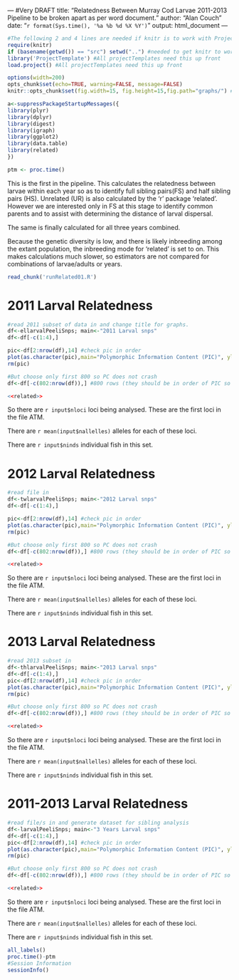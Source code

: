 --- #Very DRAFT
title: "Relatedness Between Murray Cod Larvae 2011-2013 Pipeline to be broken apart as per word document."
author: "Alan Couch"
date: "`r format(Sys.time(), '%a %b %d %X %Y')`"
output: html_document
---
```r
#The following 2 and 4 lines are needed if knitr is to work with ProjectTemplate.
require(knitr)
if (basename(getwd()) == "src") setwd("..") #needed to get knitr to work with project template
library('ProjectTemplate') #All projectTemplates need this up front
load.project() #All projectTemplates need this up front
```

```r
options(width=200)
opts_chunk$set(echo=TRUE, warning=FALSE, message=FALSE)
knitr::opts_chunk$set(fig.width=15, fig.height=15,fig.path="graphs/") #Make Figures larger and save them
```

```r
a<-suppressPackageStartupMessages({
library(plyr)
library(dplyr)
library(digest)
library(igraph)
library(ggplot2)
library(data.table)
library(related)
})

ptm <- proc.time()
```
This is the first in the pipeline. This calculates the relatedness between larvae within each year so as to identify full sibling pairs(FS) and half sibling pairs (HS). Unrelated (UR) is also calculated by the 'r' package 'related'. However we are interested only in FS at this stage to identify common parents and to assist with determining the distance of larval dispersal.

The same is finally calculated for all three years combined.

Because the genetic diversity is low, and there is likely inbreeding among the extant population, the inbreeding mode for 'related' is set to on. This makes calculations much slower, so estimators are not compared for combinations of larvae/adults or years.

```r
read_chunk('runRelated01.R')
```

# 2011 Larval Relatedness
```r

#read 2011 subset of data in and change title for graphs.
df<-ellarvalPeeliSnps; main<-"2011 Larval snps"
df<-df[-c(1:4),]

pic<-df[2:nrow(df),14] #check pic in order
plot(as.character(pic),main="Polymorphic Information Content (PIC)", ylab="PIC")# to show PIC is in order (ish) ideally cut off would be 1300 or so.
rm(pic)

#But choose only first 800 so PC does not crash
df<-df[-c(802:nrow(df)),] #800 rows (they should be in order of PIC so the highest first)
```

```r
<<related>>
```

So there are `r input$nloci` loci being analysed. These are the first loci in the file ATM.

There are `r mean(input$nallelles)` alleles for each of these loci.

There are `r input$ninds` individual fish in this set.

# 2012 Larval Relatedness
```r
#read file in
df<-twlarvalPeeliSnps; main<-"2012 Larval snps"
df<-df[-c(1:4),]

pic<-df[2:nrow(df),14] #check pic in order
plot(as.character(pic),main="Polymorphic Information Content (PIC)", ylab="PIC")# to show PIC is in order (ish) ideally cut off would be 1300 or so.
rm(pic)

#But choose only first 800 so PC does not crash
df<-df[-c(802:nrow(df)),] #800 rows (they should be in order of PIC so the highest first)
```
```r
<<related>>
```

So there are `r input$nloci` loci being analysed. These are the first loci in the file ATM.

There are `r mean(input$nallelles)` alleles for each of these loci.

There are `r input$ninds` individual fish in this set.

# 2013 Larval Relatedness
```r

#read 2013 subset in
df<-thlarvalPeeliSnps; main<-"2013 Larval snps"
df<-df[-c(1:4),]
pic<-df[2:nrow(df),14] #check pic in order
plot(as.character(pic),main="Polymorphic Information Content (PIC)", ylab="PIC")# to show PIC is in order (ish) ideally cut off would be 1300 or so.
rm(pic)

#But choose only first 800 so PC does not crash
df<-df[-c(802:nrow(df)),] #800 rows (they should be in order of PIC so the highest first)
```

```r
<<related>>
```

So there are `r input$nloci` loci being analysed. These are the first loci in the file ATM.

There are `r mean(input$nallelles)` alleles for each of these loci.

There are `r input$ninds` individual fish in this set.


# 2011-2013 Larval Relatedness
```r

#read file/s in and generate dataset for sibling analysis
df<-larvalPeeliSnps; main<-"3 Years Larval snps"
df<-df[-c(1:4),]
pic<-df[2:nrow(df),14] #check pic in order
plot(as.character(pic),main="Polymorphic Information Content (PIC)", ylab="PIC")# to show PIC is in order (ish) ideally cut off would be 1300 or so.
rm(pic)

#But choose only first 800 so PC does not crash
df<-df[-c(802:nrow(df)),] #800 rows (they should be in order of PIC so the highest first)
```

```r
<<related>>
```

So there are `r input$nloci` loci being analysed. These are the first loci in the file ATM.

There are `r mean(input$nallelles)` alleles for each of these loci.

There are `r input$ninds` individual fish in this set.

```r
all_labels()
proc.time()-ptm
#Session Information
sessionInfo()
```